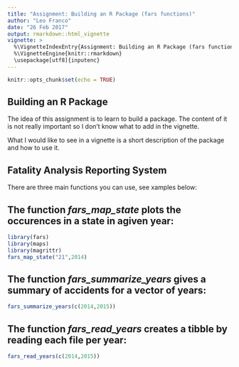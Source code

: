 ```yaml
---
title: "Assignment: Building an R Package (fars functions)"
author: "Leo Franco"
date: "26 Feb 2017"
output: rmarkdown::html_vignette
vignette: >
  %\VignetteIndexEntry{Assignment: Building an R Package (fars functions)}
  %\VignetteEngine{knitr::rmarkdown}
  \usepackage[utf8]{inputenc}
---
```


```r
knitr::opts_chunk$set(echo = TRUE)
```

##  Building an R Package

The idea of this assignment is to learn to build a package. The content
of it is not really important so I don't know what to add in the vignette.

What I would like to see in a vignette is a short description of the package
and how to use it.

##  Fatality Analysis Reporting System

There are three main functions you can use, see xamples below:

## The function *fars_map_state* plots the occurences in a state in agiven year:
```r
library(fars)
library(maps)
library(magrittr)
fars_map_state("21",2014)
```

## The function *fars_summarize_years* gives a summary of accidents for a vector of years:
```r
fars_summarize_years(c(2014,2015))
```

## The function *fars_read_years* creates a tibble by reading each file per year:
```r
fars_read_years(c(2014,2015))
```

